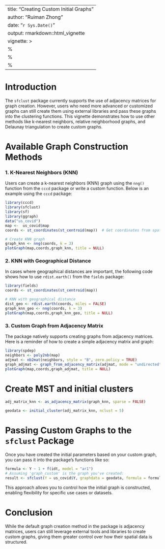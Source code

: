 
---
title: "Creating Custom Initial Graphs"
author: "Ruiman Zhong"
date: "`r Sys.Date()`"
output: rmarkdown::html_vignette
vignette: >
  %\VignetteIndexEntry{Custom Initial Graphs}
  %\VignetteEngine{knitr::rmarkdown}
  %\VignetteEncoding{UTF-8}
---

# Introduction

The `sfclust` package currently supports the use of adjacency matrices for graph creation. However, users who need more advanced or customized graphs can still create them using external libraries and pass these graphs into the clustering functions. This vignette demonstrates how to use other methods like k-nearest neighbors, relative neighborhood graphs, and Delaunay triangulation to create custom graphs.

# Available Graph Construction Methods

### 1. K-Nearest Neighbors (KNN)
Users can create a k-nearest neighbors (KNN) graph using the `nng()` function from the `cccd` package or write a custom function. Below is an example using the `cccd` package:

```r
library(cccd)
library(sfclust)
library(sf)
library(ggraph)
data("us_covid")
map <-  us_covid$map
coords <- st_coordinates(st_centroid(map))  # Get coordinates from spatial object

# Create KNN graph
graph_knn <- nng(coords, k = 3)
plotGraph(map,coords,graph_knn, title = NULL)
```

### 2. KNN with Geographical Distance
In cases where geographical distances are important, the following code shows how to use `rdist.earth()` from the `fields` package:

```r
library(fields)
coords <- st_coordinates(st_centroid(map))

# KNN with geographical distance
dist_geo <- rdist.earth(coords, miles = FALSE)
graph_knn_geo <- nng(coords, k = 3)
plotGraph(map,coords,graph_knn_geo, title = NULL)
```

### 3. Custom Graph from Adjacency Matrix
The package natively supports creating graphs from adjacency matrices. Here is a reminder of how to create a simple adjacency matrix and graph:

```r
library(spdep)
neighbors <- poly2nb(map)
adjmat <- nb2mat(neighbors, style = "B", zero.policy = TRUE)
graph_adjmat <- graph_from_adjacency_matrix(adjmat, mode = "undirected")
plotGraph(map,coords,graph_adjmat, title = NULL)
```
# Create MST and initial clusters
```r
adj_matrix_knn <- as_adjacency_matrix(graph_knn, sparse = FALSE)

geodata <- initial_cluster(adj_matrix_knn, nclust = 5)
```
# Passing Custom Graphs to the `sfclust` Package

Once you have created the initial parameters based on your custom graph, you can pass it into the package’s functions like so:

```r
formula <- Y ~ 1 + f(idt, model = "ar1")
# Assuming 'graph_custom' is the graph you've created:
result <- sfclust(Y = us_covid$Y, graphdata = geodata, formula = formula, niter = 1000)
```

This approach allows you to control how the initial graph is constructed, enabling flexibility for specific use cases or datasets.

# Conclusion

While the default graph creation method in the package is adjacency matrices, users can still leverage external tools and libraries to create custom graphs, giving them greater control over how their spatial data is structured. 
